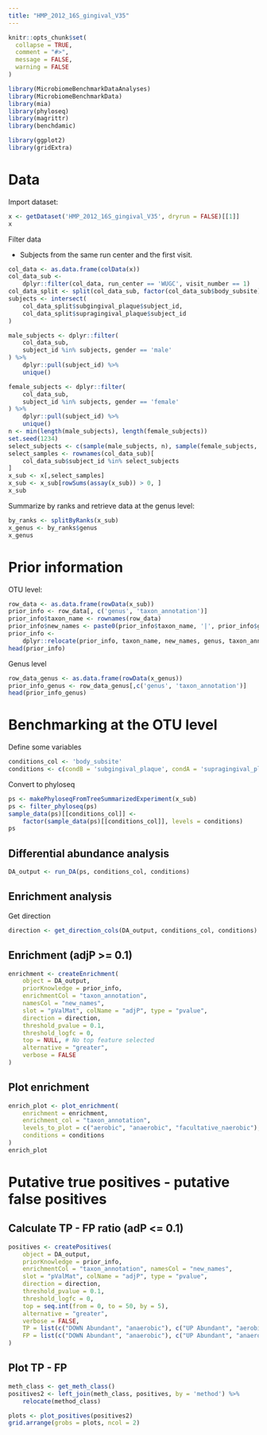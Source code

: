 ```yaml
---
title: "HMP_2012_16S_gingival_V35"
---
```


```r
knitr::opts_chunk$set(
  collapse = TRUE,
  comment = "#>",
  message = FALSE,
  warning = FALSE
)
```

```r
library(MicrobiomeBenchmarkDataAnalyses)
library(MicrobiomeBenchmarkData)
library(mia)
library(phyloseq)
library(magrittr)
library(benchdamic)

library(ggplot2)
library(gridExtra)
```

# Data

Import dataset:

```r
x <- getDataset('HMP_2012_16S_gingival_V35', dryrun = FALSE)[[1]]
x
```
Filter data

+ Subjects from the same run center and the first visit.

```r
col_data <- as.data.frame(colData(x))
col_data_sub <-
    dplyr::filter(col_data, run_center == 'WUGC', visit_number == 1)
col_data_split <- split(col_data_sub, factor(col_data_sub$body_subsite))
subjects <- intersect(
    col_data_split$subgingival_plaque$subject_id,
    col_data_split$supragingival_plaque$subject_id
)

male_subjects <- dplyr::filter(
    col_data_sub,
    subject_id %in% subjects, gender == 'male'
) %>% 
    dplyr::pull(subject_id) %>% 
    unique()

female_subjects <- dplyr::filter(
    col_data_sub,
    subject_id %in% subjects, gender == 'female'
) %>% 
    dplyr::pull(subject_id) %>% 
    unique()
n <- min(length(male_subjects), length(female_subjects))
set.seed(1234)
select_subjects <- c(sample(male_subjects, n), sample(female_subjects, n))
select_samples <- rownames(col_data_sub)[
    col_data_sub$subject_id %in% select_subjects
]
x_sub <- x[,select_samples]
x_sub <- x_sub[rowSums(assay(x_sub)) > 0, ]
x_sub
```

Summarize by ranks and retrieve data at the genus level:

```r
by_ranks <- splitByRanks(x_sub)
x_genus <- by_ranks$genus
x_genus
```

# Prior information

OTU level:

```r
row_data <- as.data.frame(rowData(x_sub))
prior_info <- row_data[, c('genus', 'taxon_annotation')]
prior_info$taxon_name <- rownames(row_data)
prior_info$new_names <- paste0(prior_info$taxon_name, '|', prior_info$genus)
prior_info <- 
    dplyr::relocate(prior_info, taxon_name, new_names, genus, taxon_annotation)
head(prior_info)
```

Genus level

```r
row_data_genus <- as.data.frame(rowData(x_genus))
prior_info_genus <- row_data_genus[,c('genus', 'taxon_annotation')]
head(prior_info_genus)
```

# Benchmarking at the OTU level

Define some variables

```r
conditions_col <- 'body_subsite'
conditions <- c(condB = 'subgingival_plaque', condA = 'supragingival_plaque')
```

Convert to phyloseq

```r
ps <- makePhyloseqFromTreeSummarizedExperiment(x_sub)
ps <- filter_phyloseq(ps)
sample_data(ps)[[conditions_col]] <- 
    factor(sample_data(ps)[[conditions_col]], levels = conditions)
ps
```

## Differential abundance analysis

```r
DA_output <- run_DA(ps, conditions_col, conditions)
```

## Enrichment analysis


Get direction 

```r
direction <- get_direction_cols(DA_output, conditions_col, conditions)
```

## Enrichment (adjP >= 0.1)

```r
enrichment <- createEnrichment(
    object = DA_output,
    priorKnowledge = prior_info,
    enrichmentCol = "taxon_annotation",
    namesCol = "new_names",
    slot = "pValMat", colName = "adjP", type = "pvalue",
    direction = direction,
    threshold_pvalue = 0.1,
    threshold_logfc = 0,
    top = NULL, # No top feature selected
    alternative = "greater",
    verbose = FALSE 
)
```

## Plot enrichment

```r
enrich_plot <- plot_enrichment(
    enrichment = enrichment, 
    enrichment_col = "taxon_annotation",
    levels_to_plot = c("aerobic", "anaerobic", "facultative_naerobic"),
    conditions = conditions
)
enrich_plot

```

# Putative true positives - putative false positives

## Calculate TP - FP ratio (adP <= 0.1)

```r
positives <- createPositives(
    object = DA_output, 
    priorKnowledge = prior_info, 
    enrichmentCol = "taxon_annotation", namesCol = "new_names",
    slot = "pValMat", colName = "adjP", type = "pvalue",
    direction = direction,
    threshold_pvalue = 0.1,
    threshold_logfc = 0,
    top = seq.int(from = 0, to = 50, by = 5),
    alternative = "greater",
    verbose = FALSE,
    TP = list(c("DOWN Abundant", "anaerobic"), c("UP Abundant", "aerobic")),
    FP = list(c("DOWN Abundant", "anaerobic"), c("UP Abundant", "anaerobic"))
)
```

## Plot TP - FP 

```r
meth_class <- get_meth_class() 
positives2 <- left_join(meth_class, positives, by = 'method') %>% 
    relocate(method_class)
```


```r
plots <- plot_positives(positives2)
grid.arrange(grobs = plots, ncol = 2)

```

